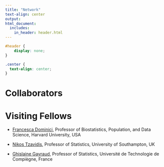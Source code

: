 ```yaml
---
title: "Network"
text-align: center
output: 
html_document:
  includes:
    in_header: header.html
---
```


```css
#header {
    display: none;
}
```


```css
.center {
  text-align: center;
}
```

# Collaborators





# Visiting Fellows

* [Francesca Dominici](https://www.hsph.harvard.edu/profile/francesca-dominici/), Professor of Biostatistics, Population, and Data Science, Harvard University, USA

* [Nikos Tzavidis](https://www.southampton.ac.uk/people/5wzwrv/professor-nikos-tzavidis), Professor of Statistics, University of Southampton, UK

* [Ghislaine Gayraud](https://lmac.utc.fr/auteur/ghislaine-gayraud), Professor of Statistics, Université de Technologie de Compiègne, France


